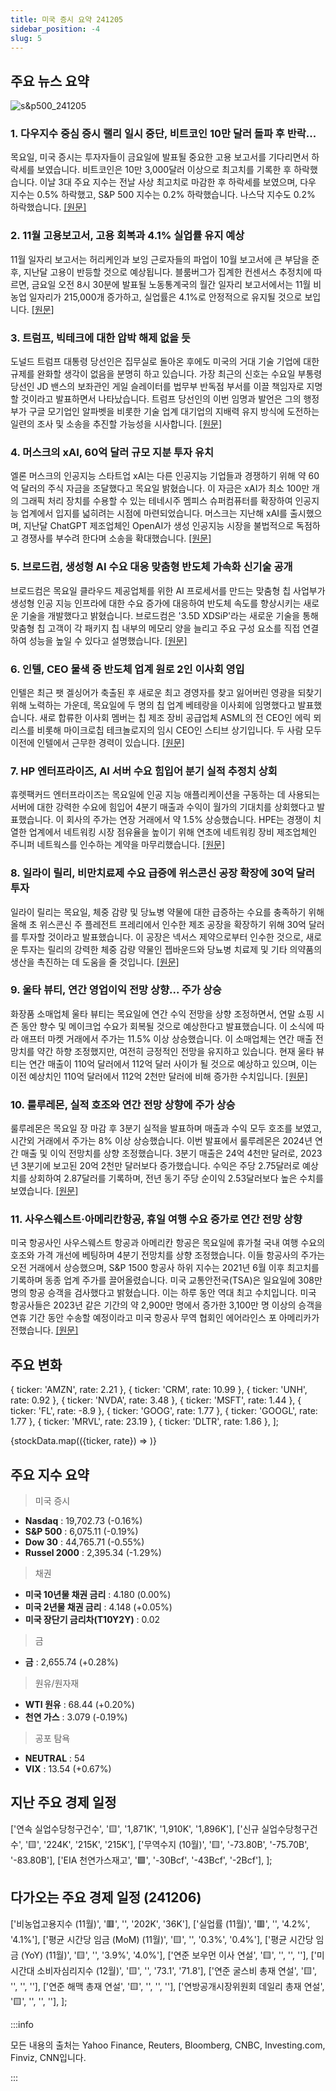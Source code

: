 ```yaml
---
title: 미국 증시 요약 241205
sidebar_position: -4
slug: 5
---
```


## 주요 뉴스 요약

![s&p500_241205](/map/241205.png)

### 1. **다우지수 중심 증시 랠리 일시 중단, 비트코인 10만 달러 돌파 후 반락...**

목요일, 미국 증시는 투자자들이 금요일에 발표될 중요한 고용 보고서를 기다리면서 하락세를 보였습니다. 비트코인은 10만 3,000달러 이상으로 최고치를 기록한 후 하락했습니다. 이날 3대 주요 지수는 전날 사상 최고치로 마감한 후 하락세를 보였으며, 다우 지수는 0.5% 하락했고, S&P 500 지수는 0.2% 하락했습니다. 나스닥 지수도 0.2% 하락했습니다. [[원문]](https://finance.yahoo.com/news/live/stock-market-today-dow-leads-losses-as-stock-rally-hits-pause-bitcoin-pulls-back-from-record-above-100000-210537042.html)

### 2. **11월 고용보고서, 고용 회복과 4.1% 실업률 유지 예상**

11월 일자리 보고서는 허리케인과 보잉 근로자들의 파업이 10월 보고서에 큰 부담을 준 후, 지난달 고용이 반등할 것으로 예상됩니다. 블룸버그가 집계한 컨센서스 추정치에 따르면, 금요일 오전 8시 30분에 발표될 노동통계국의 월간 일자리 보고서에서는 11월 비농업 일자리가 215,000개 증가하고, 실업률은 4.1%로 안정적으로 유지될 것으로 보입니다. [[원문]](https://finance.yahoo.com/news/november-jobs-report-expected-to-show-hiring-rebound-unemployment-hold-steady-at-41-191057270.html)

### 3. **트럼프, 빅테크에 대한 압박 해제 없을 듯**

도널드 트럼프 대통령 당선인은 집무실로 돌아온 후에도 미국의 거대 기술 기업에 대한 규제를 완화할 생각이 없음을 분명히 하고 있습니다. 가장 최근의 신호는 수요일 부통령 당선인 JD 밴스의 보좌관인 게일 슬레이터를 법무부 반독점 부서를 이끌 책임자로 지명할 것이라고 발표하면서 나타났습니다. 트럼프 당선인의 이번 임명과 발언은 그의 행정부가 구글 모기업인 알파벳을 비롯한 기술 업계 대기업의 지배력 유지 방식에 도전하는 일련의 조사 및 소송을 추진할 가능성을 시사합니다. [[원문]](https://finance.yahoo.com/news/trump-just-gave-a-new-signal-he-isnt-going-to-let-up-on-big-tech-152023282.html)

### 4. **머스크의 xAI, 60억 달러 규모 지분 투자 유치**

엘론 머스크의 인공지능 스타트업 xAI는 다른 인공지능 기업들과 경쟁하기 위해 약 60억 달러의 주식 자금을 조달했다고 목요일 밝혔습니다. 이 자금은 xAI가 최소 100만 개의 그래픽 처리 장치를 수용할 수 있는 테네시주 멤피스 슈퍼컴퓨터를 확장하여 인공지능 업계에서 입지를 넓히려는 시점에 마련되었습니다. 머스크는 지난해 xAI를 출시했으며, 지난달 ChatGPT 제조업체인 OpenAI가 생성 인공지능 시장을 불법적으로 독점하고 경쟁사를 부수려 한다며 소송을 확대했습니다. [[원문]](https://www.reuters.com/technology/artificial-intelligence/musks-xai-raises-around-6-bln-equity-financing-2024-12-05/)

### 5. **브로드컴, 생성형 AI 수요 대응 맞춤형 반도체 가속화 신기술 공개**

브로드컴은 목요일 클라우드 제공업체를 위한 AI 프로세서를 만드는 맞춤형 칩 사업부가 생성형 인공 지능 인프라에 대한 수요 증가에 대응하여 반도체 속도를 향상시키는 새로운 기술을 개발했다고 밝혔습니다. 브로드컴은 '3.5D XDSiP'라는 새로운 기술을 통해 맞춤형 칩 고객이 각 패키지 칩 내부의 메모리 양을 늘리고 주요 구성 요소를 직접 연결하여 성능을 높일 수 있다고 설명했습니다. [[원문]](https://www.reuters.com/technology/broadcom-unveils-new-tech-speed-up-custom-chips-amid-rising-genai-demand-2024-12-05/)

### 6. **인텔, CEO 물색 중 반도체 업계 원로 2인 이사회 영입**

인텔은 최근 팻 겔싱어가 축출된 후 새로운 최고 경영자를 찾고 잃어버린 영광을 되찾기 위해 노력하는 가운데, 목요일에 두 명의 칩 업계 베테랑을 이사회에 임명했다고 발표했습니다. 새로 합류한 이사회 멤버는 칩 제조 장비 공급업체 ASML의 전 CEO인 에릭 뫼리스를 비롯해 마이크로칩 테크놀로지의 임시 CEO인 스티브 상기입니다. 두 사람 모두 이전에 인텔에서 근무한 경력이 있습니다. [[원문]](https://www.reuters.com/technology/intel-names-two-chip-industry-veterans-its-board-amid-ceo-search-2024-12-05/)

### 7. **HP 엔터프라이즈, AI 서버 수요 힘입어 분기 실적 추정치 상회**

휴렛팩커드 엔터프라이즈는 목요일에 인공 지능 애플리케이션을 구동하는 데 사용되는 서버에 대한 강력한 수요에 힘입어 4분기 매출과 수익이 월가의 기대치를 상회했다고 발표했습니다. 이 회사의 주가는 연장 거래에서 약 1.5% 상승했습니다. HPE는 경쟁이 치열한 업계에서 네트워킹 시장 점유율을 높이기 위해 연초에 네트워킹 장비 제조업체인 주니퍼 네트웍스를 인수하는 계약을 마무리했습니다.
[[원문]](https://www.reuters.com/technology/hewlett-packard-enterprise-beats-quarterly-results-estimates-strong-ai-server-2024-12-05/)

### 8. **일라이 릴리, 비만치료제 수요 급증에 위스콘신 공장 확장에 30억 달러 투자**

일라이 릴리는 목요일, 체중 감량 및 당뇨병 약물에 대한 급증하는 수요를 충족하기 위해 올해 초 위스콘신 주 플레전트 프레리에서 인수한 제조 공장을 확장하기 위해 30억 달러를 투자할 것이라고 발표했습니다. 이 공장은 넥서스 제약으로부터 인수한 것으로, 새로운 투자는 릴리의 강력한 체중 감량 약물인 젭바운드와 당뇨병 치료제 및 기타 의약품의 생산을 촉진하는 데 도움을 줄 것입니다. [[원문]](https://www.reuters.com/business/healthcare-pharmaceuticals/lilly-invests-3-billion-expand-wisconsin-plant-obesity-drug-demand-soars-2024-12-05/)

### 9. **울타 뷰티, 연간 영업이익 전망 상향... 주가 상승**

화장품 소매업체 울타 뷰티는 목요일에 연간 수익 전망을 상향 조정하면서, 연말 쇼핑 시즌 동안 향수 및 메이크업 수요가 회복될 것으로 예상한다고 발표했습니다. 이 소식에 따라 애프터 마켓 거래에서 주가는 11.5% 이상 상승했습니다. 이 소매업체는 연간 매출 전망치를 약간 하향 조정했지만, 여전히 긍정적인 전망을 유지하고 있습니다. 현재 울타 뷰티는 연간 매출이 110억 달러에서 112억 달러 사이가 될 것으로 예상하고 있으며, 이는 이전 예상치인 110억 달러에서 112억 2천만 달러에 비해 증가한 수치입니다. [[원문]](https://www.reuters.com/business/retail-consumer/ulta-beauty-raises-annual-profit-forecast-shares-rise-2024-12-05/)

### 10. **룰루레몬, 실적 호조와 연간 전망 상향에 주가 상승**

룰루레몬은 목요일 장 마감 후 3분기 실적을 발표하며 매출과 수익 모두 호조를 보였고, 시간외 거래에서 주가는 8% 이상 상승했습니다. 이번 발표에서 룰루레몬은 2024년 연간 매출 및 이익 전망치를 상향 조정했습니다. 3분기 매출은 24억 4천만 달러로, 2023년 3분기에 보고된 20억 2천만 달러보다 증가했습니다. 수익은 주당 2.75달러로 예상치를 상회하여 2.87달러를 기록하며, 전년 동기 주당 순이익 2.53달러보다 높은 수치를 보였습니다. [[원문]](https://finance.yahoo.com/news/lululemon-stock-rises-on-profit-beat-as-company-boosts-full-year-outlook-211820899.html)

### 11. **사우스웨스트·아메리칸항공, 휴일 여행 수요 증가로 연간 전망 상향**

미국 항공사인 사우스웨스트 항공과 아메리칸 항공은 목요일에 휴가철 국내 여행 수요의 호조와 가격 개선에 베팅하며 4분기 전망치를 상향 조정했습니다. 이들 항공사의 주가는 오전 거래에서 상승했으며, S&P 1500 항공사 하위 지수는 2021년 6월 이후 최고치를 기록하며 동종 업계 주가를 끌어올렸습니다. 미국 교통안전국(TSA)은 일요일에 308만 명의 항공 승객을 검사했다고 밝혔습니다. 이는 하루 동안 역대 최고 수치입니다. 미국 항공사들은 2023년 같은 기간의 약 2,900만 명에서 증가한 3,100만 명 이상의 승객을 연휴 기간 동안 수송할 예정이라고 미국 항공사 무역 협회인 에어라인스 포 아메리카가 전했습니다. [[원문]](https://www.reuters.com/business/aerospace-defense/southwest-airlines-raises-fourth-quarter-unit-revenue-forecast-2024-12-05/)

## 주요 변화

  { ticker: 'AMZN', rate: 2.21 },
  { ticker: 'CRM', rate: 10.99 },
  { ticker: 'UNH', rate: 0.92 },
  { ticker: 'NVDA', rate: 3.48 },
  { ticker: 'MSFT', rate: 1.44 },
  { ticker: 'FL', rate: -8.9 },
  { ticker: 'GOOG', rate: 1.77 },
  { ticker: 'GOOGL', rate: 1.77 },
  { ticker: 'MRVL', rate: 23.19 },
  { ticker: 'DLTR', rate: 1.86 },
];

{stockData.map(({ticker, rate}) => <StockCardMini key={ticker} ticker={ticker} rate={rate}></StockCardMini>)}

## 주요 지수 요약

> 미국 증시

- **Nasdaq** : 19,702.73 (-0.16%)
- **S&P 500** : 6,075.11 (-0.19%)
- **Dow 30** : 44,765.71 (-0.55%)
- **Russel 2000** : 2,395.34 (-1.29%)

> 채권

- **미국 10년물 채권 금리** : 4.180 (0.00%)
- **미국 2년물 채권 금리** : 4.148 (+0.05%)
- **미국 장단기 금리차(T10Y2Y)** : 0.02

> 금

- **금** : 2,655.74 (+0.28%)

> 원유/원자재

- **WTI 원유** : 68.44 (+0.20%)
- **천연 가스** : 3.079 (-0.19%)

> 공포 탐욕

- **NEUTRAL** : 54
- **VIX** : 13.54 (+0.67%)

## 지난 주요 경제 일정

  ['연속 실업수당청구건수', '🟨', '1,871K', '1,910K', '1,896K'],
  ['신규 실업수당청구건수', '🟨', '224K', '215K', '215K'],
  ['무역수지 (10월)', '🟨', '-73.80B', '-75.70B', '-83.80B'],
  ['EIA 천연가스재고', '🟩', '-30Bcf', '-43Bcf', '-2Bcf'],
];

<EconomicCalendar data={eventsData} />

## 다가오는 주요 경제 일정 (241206)

  ['비농업고용지수 (11월)', '🟥', '', '202K', '36K'],
  ['실업률 (11월)', '🟥', '', '4.2%', '4.1%'],
  ['평균 시간당 임금 (MoM) (11월)', '🟨', '', '0.3%', '0.4%'],
  ['평균 시간당 임금 (YoY) (11월)', '🟨', '', '3.9%', '4.0%'],
  ['연준 보우먼 이사 연설', '🟨', '', '', ''],
  ['미시간대 소비자심리지수 (12월)', '🟨', '', '73.1', '71.8'],
  ['연준 굴스비 총재 연설', '🟨', '', '', ''],
  ['연준 해맥 총재 연설', '🟨', '', '', ''],
  ['연방공개시장위원회 데일리 총재 연설', '🟨', '', '', ''],
];

<EconomicCalendar data={nextEventsData} />

:::info

모든 내용의 출처는 Yahoo Finance, Reuters, Bloomberg, CNBC, Investing.com, Finviz, CNN입니다.

:::
